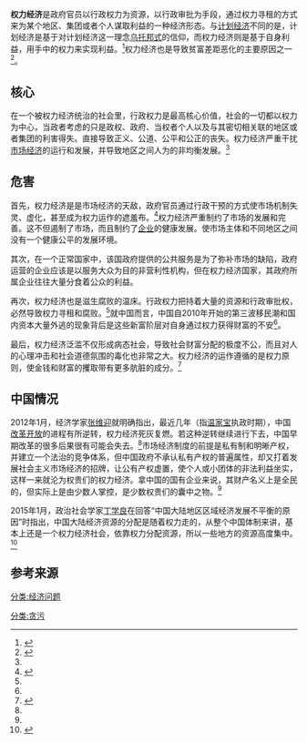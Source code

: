 '''权力经济'''是政府官员以行政权力为资源，以行政审批为手段，通过权力寻租的方式来为某个地区、集团或者个人谋取利益的一种经济形态。与[[计划经济|计划经济]]不同的是，计划经济是基于对计划经济这一理念[[乌托邦|乌托邦式]]的信仰，而权力经济则是基于自身利益，用手中的权力来实现利益。<ref name="qljj">{{cite news|title=王勇：“盖章费”是“权力经济”下的蛋|url=http://star.news.sohu.com/20130808/n383653755.shtml|work=|publisher=搜狐|date=2013年11月26日|accessdate=2015年1月21日|archive-date=2015年5月14日|archive-url=https://web.archive.org/web/20150514190634/http://star.news.sohu.com/20130808/n383653755.shtml|dead-url=no}}</ref>权力经济也是导致贫富差距恶化的主要原因之一<ref name="zwyql">{{cite news|title=张维迎：权力经济强盗逻辑死灰复燃|url=http://finance.ifeng.com/news/special/zhangweiying/20120131/5516064.shtml|work=|publisher=凤凰网|date=2012年1月31日|accessdate=2015年1月21日|archive-date=2019年8月13日|archive-url=https://web.archive.org/web/20190813105832/http://finance.ifeng.com/news/special/zhangweiying/20120131/5516064.shtml|dead-url=no}}</ref>。

== 核心 ==
在一个被权力经济统治的社会里，行政权力是最高核心价值，社会的一切都以权力为中心，当政者考虑的只是政权、政府、当权者个人以及与其密切相关联的地区或者集团的利害得失。直接导致正义、公道、公平和公正的丧失。权力经济严重干扰[[市场经济|市场经济]]的运行和发展，并导致地区之间人为的非均衡发展。<ref name="qljj"/>

== 危害 ==
首先，权力经济是是市场经济的天敌，政府官员通过行政干预的方式使市场机制失灵、虚化，甚至成为权力运作的遮羞布。<ref name="sctd">{{cite news|title=“权力经济”是市场经济的天敌、滋生腐败的温床|url=http://news.sohu.com/03/32/news145153203.shtml|work=|publisher=中国青年报|date=2001年5月12日|accessdate=2015年1月21日|archive-date=2016年3月4日|archive-url=https://web.archive.org/web/20160304222053/http://news.sohu.com/03/32/news145153203.shtml|dead-url=no}}</ref>权力经济严重制约了市场的发展和完善。这不但遏制了市场，而且制约了[[企业|企业]]的健康发展。使市场主体和不同地区之间没有一个健康公平的发展环境。

其次，在一个正常国家中，该国政府提供的公共服务是为了弥补市场的缺陷，政府运营的企业应该是以服务大众为目的非营利性机构，但在权力经济国家，其政府所属企业往往大量分食着公众的利益。

再次，权力经济也是滋生腐败的温床。行政权力把持着大量的资源和行政审批权，必然导致权力寻租和腐败。<ref name="qljj"/>就中国而言，中国自2010年开始的第三波移民潮和国内资本大量外逃的现象背后是这些新富阶层对自身通过权力获得财富的不安<ref name="jjwh"/>。

最后，权力经济泛滥不仅形成病态社会，导致社会财富分配的极度不公，而且对人的心理冲击和社会道德氛围的毒化也非常之大。权力经济的运作遵循的是权力原则，使金钱和财富的攫取带有更多肮脏的成分。<ref name="jjwh">{{cite book
  | author = 张博树
  | title = 《中国批判理论建构十讲——破解“党专制”的方法论阐释》
  | url = http://www.voachinese.com/content/article-20101125-book-review-critical-theory-china-110603949/773412.html
  | publisher = 晨鐘書局
  | year = 2010年
  | isbn = 9789881953926
  | pages = 第23-33頁
  | access-date = 2015-01-21
  | archive-date = 2016-03-04
  | archive-url = https://web.archive.org/web/20160304225828/http://www.voachinese.com/content/article-20101125-book-review-critical-theory-china-110603949/773412.html
  | dead-url = no
  }}</ref>

== 中国情况 ==
2012年1月，经济学家[[张维迎|张维迎]]就明确指出，最近几年（指[[温家宝|温家宝]]执政时期），中国[[改革开放|改革开放]]的进程有所逆转，权力经济死灰复燃。若这种逆转继续进行下去，中国早期改革的很多后果很有可能会失去。<ref name="zwyql"/>市场经济制度的前提是私有制和明晰产权，并建立一个法治的竞争体系，但中国政府不承认私有产权的普遍属性，却又打着发展社会主义市场经济的招牌，让公有产权虚置，使个人或小团体的非法利益坐实，这样一来就沦为权贵们的权力经济。拿中国的国有企业来说，其财产名义上是全民的，但实际上是由少数人掌控，是少数权贵们的囊中之物。<ref name="jjwh"/>

2015年1月，政治社会学家[[丁学良|丁学良]]在回答“中国大陆地区区域经济发展不平衡的原因”时指出，中国大陆经济资源的分配是随着权力走的，从整个中国体制来讲，基本上还是一个权力经济社会，依靠权力分配资源，所以一些地方的资源高度集中。<ref>{{cite news|title=丁学良：中国应警惕社会阶层固化现象|url=http://money.163.com/special/zzfdingxueliang/|work=|publisher=网易|date=2015年1月21日|accessdate=2015年1月21日|archive-date=2020年8月7日|archive-url=https://web.archive.org/web/20200807205047/http://money.163.com/special/zzfdingxueliang/|dead-url=no}}</ref>

== 参考来源==
{{Reflist}}

[[分类:经济问题|分类:经济问题]]

[[分类:贪污|分类:贪污]]
